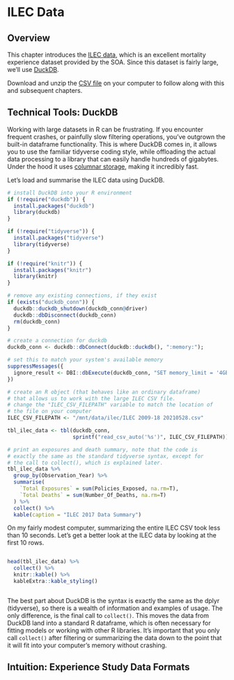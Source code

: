 # ILEC Data {#intro}

## Overview

This chapter introduces the [ILEC data](https://www.soa.org/resources/research-reports/2021/2017-mortality-experience/), which
is an excellent mortality experience dataset provided by the SOA.  Since this dataset
is fairly large, we'll use [DuckDB](https://duckdb.org/docs/api/r).

Download and unzip the [CSV file](https://cdn-files.soa.org/research/ilec/ilec-2009-18-20210528.zip) on your computer to follow along with this and subsequent chapters. 

## Technical Tools: DuckDB

Working with large datasets in R can be frustrating. If you encounter frequent
crashes, or painfully slow filtering operations, you've outgrown the built-in 
dataframe functionality.  This is where DuckDB comes in, it allows you to use
the familiar tidyverse coding style, while offloading the actual data processing
to a library that can easily handle hundreds of gigabytes. Under the hood it uses 
[columnar storage](https://en.wikipedia.org/wiki/Column-oriented_DBMS), making 
it incredibly fast.

Let's load and summarise the ILEC data using DuckDB.  

```r

# install DuckDB into your R environment
if (!require("duckdb")) {
  install.packages("duckdb")
  library(duckdb)
}

if (!require("tidyverse")) {
  install.packages("tidyverse")
  library(tidyverse)
}

if (!require("knitr")) {
  install.packages("knitr")
  library(knitr)
}

# remove any existing connections, if they exist
if (exists("duckdb_conn")) {
  duckdb::duckdb_shutdown(duckdb_conn@driver)
  duckdb::dbDisconnect(duckdb_conn)
  rm(duckdb_conn)
}

# create a connection for duckdb
duckdb_conn <- duckdb::dbConnect(duckdb::duckdb(), ":memory:");

# set this to match your system's available memory
suppressMessages({
  ignore_result <- DBI::dbExecute(duckdb_conn, "SET memory_limit = '4GB'")
})

# create an R object (that behaves like an ordinary dataframe)
# that allows us to work with the large ILEC CSV file.
# change the "ILEC_CSV_FILEPATH" variable to match the location of
# the file on your computer
ILEC_CSV_FILEPATH <- "/mnt/data/ilec/ILEC 2009-18 20210528.csv"

tbl_ilec_data <- tbl(duckdb_conn,
                     sprintf("read_csv_auto('%s')", ILEC_CSV_FILEPATH))

# print an exposures and death summary, note that the code is
# exactly the same as the standard tidyverse syntax, except for
# the call to collect(), which is explained later.
tbl_ilec_data %>%
  group_by(Observation_Year) %>%
  summarise(
    `Total Exposures` = sum(Policies_Exposed, na.rm=T),
    `Total Deaths` = sum(Number_Of_Deaths, na.rm=T)
  ) %>%
  collect() %>%
  kable(caption = "ILEC 2017 Data Summary")

```

On my fairly modest computer, summarizing the entire ILEC CSV took less than 10 seconds. Let's get a
better look at the ILEC data by looking at the first 10 rows.

<div style="overflow:scroll;">
```r
head(tbl_ilec_data) %>%
  collect() %>%
  knitr::kable() %>%
  kableExtra::kable_styling()
```
</div>

The best part about DuckDB is the syntax is exactly the same as the dplyr (tidyverse),
so there is a wealth of information and examples of usage. The only difference, is 
the final call to `collect()`.  This moves the data from DuckDB land into a standard
R dataframe, which is often necessary for fitting models or working with other R libraries.
It's important that you only call `collect()` after filtering or summarizing the data 
down to the point that it will fit into your computer's memory without crashing.

## Intuition: Experience Study Data Formats




